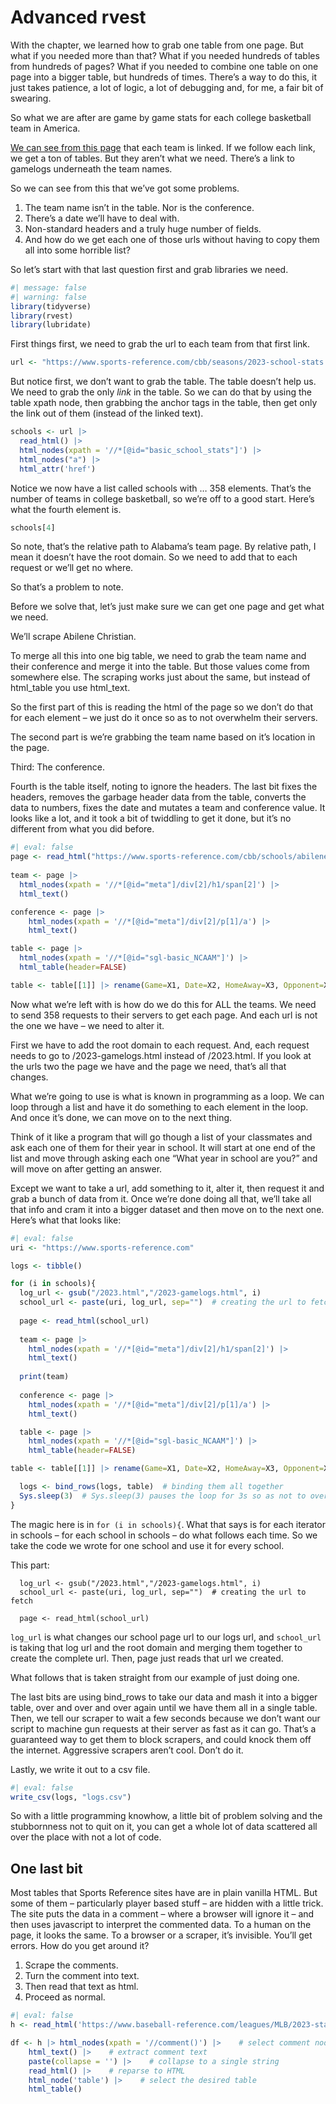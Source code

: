 # Advanced rvest

With the chapter, we learned how to grab one table from one page. But what if you needed more than that? What if you needed hundreds of tables from hundreds of pages? What if you needed to combine one table on one page into a bigger table, but hundreds of times. There's a way to do this, it just takes patience, a lot of logic, a lot of debugging and, for me, a fair bit of swearing.

So what we are after are game by game stats for each college basketball team in America.

[We can see from this page](https://www.sports-reference.com/cbb/seasons/2022-school-stats.html) that each team is linked. If we follow each link, we get a ton of tables. But they aren't what we need. There's a link to gamelogs underneath the team names.

So we can see from this that we've got some problems.

1.  The team name isn't in the table. Nor is the conference.
2.  There's a date we'll have to deal with.
3.  Non-standard headers and a truly huge number of fields.
4.  And how do we get each one of those urls without having to copy them all into some horrible list?

So let's start with that last question first and grab libraries we need.

```r
#| message: false
#| warning: false
library(tidyverse)
library(rvest)
library(lubridate)
```

First things first, we need to grab the url to each team from that first link.

```r
url <- "https://www.sports-reference.com/cbb/seasons/2023-school-stats.html"
```

But notice first, we don't want to grab the table. The table doesn't help us. We need to grab the only *link* in the table. So we can do that by using the table xpath node, then grabbing the anchor tags in the table, then get only the link out of them (instead of the linked text).

```r
schools <- url |>
  read_html() |>
  html_nodes(xpath = '//*[@id="basic_school_stats"]') |>
  html_nodes("a") |>
  html_attr('href')
```

Notice we now have a list called schools with ... 358 elements. That's the number of teams in college basketball, so we're off to a good start. Here's what the fourth element is.

```r
schools[4]
```

So note, that's the relative path to Alabama's team page. By relative path, I mean it doesn't have the root domain. So we need to add that to each request or we'll get no where.

So that's a problem to note.

Before we solve that, let's just make sure we can get one page and get what we need.

We'll scrape Abilene Christian.

To merge all this into one big table, we need to grab the team name and their conference and merge it into the table. But those values come from somewhere else. The scraping works just about the same, but instead of html_table you use html_text.

So the first part of this is reading the html of the page so we don't do that for each element -- we just do it once so as to not overwhelm their servers.

The second part is we're grabbing the team name based on it's location in the page.

Third: The conference.

Fourth is the table itself, noting to ignore the headers. The last bit fixes the headers, removes the garbage header data from the table, converts the data to numbers, fixes the date and mutates a team and conference value. It looks like a lot, and it took a bit of twiddling to get it done, but it's no different from what you did before.

```r
#| eval: false
page <- read_html("https://www.sports-reference.com/cbb/schools/abilene-christian/2023-gamelogs.html")
  
team <- page |>
  html_nodes(xpath = '//*[@id="meta"]/div[2]/h1/span[2]') |>
  html_text()

conference <- page |>
    html_nodes(xpath = '//*[@id="meta"]/div[2]/p[1]/a') |>
    html_text()

table <- page |>
  html_nodes(xpath = '//*[@id="sgl-basic_NCAAM"]') |>
  html_table(header=FALSE)

table <- table[[1]] |> rename(Game=X1, Date=X2, HomeAway=X3, Opponent=X4, W_L=X5, TeamScore=X6, OpponentScore=X7, TeamFG=X8, TeamFGA=X9, TeamFGPCT=X10, Team3P=X11, Team3PA=X12, Team3PPCT=X13, TeamFT=X14, TeamFTA=X15, TeamFTPCT=X16, TeamOffRebounds=X17, TeamTotalRebounds=X18, TeamAssists=X19, TeamSteals=X20, TeamBlocks=X21, TeamTurnovers=X22, TeamPersonalFouls=X23, Blank=X24, OpponentFG=X25, OpponentFGA=X26, OpponentFGPCT=X27, Opponent3P=X28, Opponent3PA=X29, Opponent3PPCT=X30, OpponentFT=X31, OpponentFTA=X32, OpponentFTPCT=X33, OpponentOffRebounds=X34, OpponentTotalRebounds=X35, OpponentAssists=X36, OpponentSteals=X37, OpponentBlocks=X38, OpponentTurnovers=X39, OpponentPersonalFouls=X40) |> filter(Game != "") |> filter(Game != "G") |> mutate(Team=team, Conference=conference) |> mutate_at(vars(-Team, -Conference, -Date, -Opponent, -HomeAway, -W_L), as.numeric) |> mutate(Date = ymd(Date)) 
```

Now what we're left with is how do we do this for ALL the teams. We need to send 358 requests to their servers to get each page. And each url is not the one we have -- we need to alter it.

First we have to add the root domain to each request. And, each request needs to go to /2023-gamelogs.html instead of /2023.html. If you look at the urls two the page we have and the page we need, that's all that changes.

What we're going to use is what is known in programming as a loop. We can loop through a list and have it do something to each element in the loop. And once it's done, we can move on to the next thing.

Think of it like a program that will go though a list of your classmates and ask each one of them for their year in school. It will start at one end of the list and move through asking each one "What year in school are you?" and will move on after getting an answer.

Except we want to take a url, add something to it, alter it, then request it and grab a bunch of data from it. Once we're done doing all that, we'll take all that info and cram it into a bigger dataset and then move on to the next one. Here's what that looks like:

```r
#| eval: false
uri <- "https://www.sports-reference.com"

logs <- tibble()

for (i in schools){
  log_url <- gsub("/2023.html","/2023-gamelogs.html", i)
  school_url <- paste(uri, log_url, sep="")  # creating the url to fetch
  
  page <- read_html(school_url)
  
  team <- page |>
    html_nodes(xpath = '//*[@id="meta"]/div[2]/h1/span[2]') |>
    html_text()
  
  print(team)
  
  conference <- page |>
    html_nodes(xpath = '//*[@id="meta"]/div[2]/p[1]/a') |>
    html_text()

  table <- page |>
    html_nodes(xpath = '//*[@id="sgl-basic_NCAAM"]') |>
    html_table(header=FALSE)

table <- table[[1]] |> rename(Game=X1, Date=X2, HomeAway=X3, Opponent=X4, W_L=X5, TeamScore=X6, OpponentScore=X7, TeamFG=X8, TeamFGA=X9, TeamFGPCT=X10, Team3P=X11, Team3PA=X12, Team3PPCT=X13, TeamFT=X14, TeamFTA=X15, TeamFTPCT=X16, TeamOffRebounds=X17, TeamTotalRebounds=X18, TeamAssists=X19, TeamSteals=X20, TeamBlocks=X21, TeamTurnovers=X22, TeamPersonalFouls=X23, Blank=X24, OpponentFG=X25, OpponentFGA=X26, OpponentFGPCT=X27, Opponent3P=X28, Opponent3PA=X29, Opponent3PPCT=X30, OpponentFT=X31, OpponentFTA=X32, OpponentFTPCT=X33, OpponentOffRebounds=X34, OpponentTotalRebounds=X35, OpponentAssists=X36, OpponentSteals=X37, OpponentBlocks=X38, OpponentTurnovers=X39, OpponentPersonalFouls=X40) |> filter(Game != "") |> filter(Game != "G") |> mutate(Team=team, Conference=conference) |> mutate_at(vars(-Team, -Conference, -Date, -Opponent, -HomeAway, -W_L), as.numeric) |> mutate(Date = ymd(Date))

  logs <- bind_rows(logs, table)  # binding them all together
  Sys.sleep(3)  # Sys.sleep(3) pauses the loop for 3s so as not to overwhelm website's server
}
```

The magic here is in `for (i in schools){`. What that says is for each iterator in schools -- for each school in schools -- do what follows each time. So we take the code we wrote for one school and use it for every school.

This part:

```         
  log_url <- gsub("/2023.html","/2023-gamelogs.html", i)
  school_url <- paste(uri, log_url, sep="")  # creating the url to fetch
  
  page <- read_html(school_url)
```

`log_url` is what changes our school page url to our logs url, and `school_url` is taking that log url and the root domain and merging them together to create the complete url. Then, page just reads that url we created.

What follows that is taken straight from our example of just doing one.

The last bits are using bind_rows to take our data and mash it into a bigger table, over and over and over again until we have them all in a single table. Then, we tell our scraper to wait a few seconds because we don't want our script to machine gun requests at their server as fast as it can go. That's a guaranteed way to get them to block scrapers, and could knock them off the internet. Aggressive scrapers aren't cool. Don't do it.

Lastly, we write it out to a csv file.

```r
#| eval: false
write_csv(logs, "logs.csv")
```

So with a little programming knowhow, a little bit of problem solving and the stubbornness not to quit on it, you can get a whole lot of data scattered all over the place with not a lot of code.

## One last bit

Most tables that Sports Reference sites have are in plain vanilla HTML. But some of them -- particularly player based stuff -- are hidden with a little trick. The site puts the data in a comment -- where a browser will ignore it -- and then uses javascript to interpret the commented data. To a human on the page, it looks the same. To a browser or a scraper, it's invisible. You'll get errors. How do you get around it?

1.  Scrape the comments.
2.  Turn the comment into text.
3.  Then read that text as html.
4.  Proceed as normal.

```r
#| eval: false
h <- read_html('https://www.baseball-reference.com/leagues/MLB/2023-standard-pitching.shtml')

df <- h |> html_nodes(xpath = '//comment()') |>    # select comment nodes
    html_text() |>    # extract comment text
    paste(collapse = '') |>    # collapse to a single string
    read_html() |>    # reparse to HTML
    html_node('table') |>    # select the desired table
    html_table() 
```
